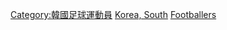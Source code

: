 [[Category:韓國足球運動員|Category:韓國足球運動員]]
[[Category:各國奧運足球運動員|Korea, South]]
[[Category:韩国夏季奥运运动员|Footballers]]